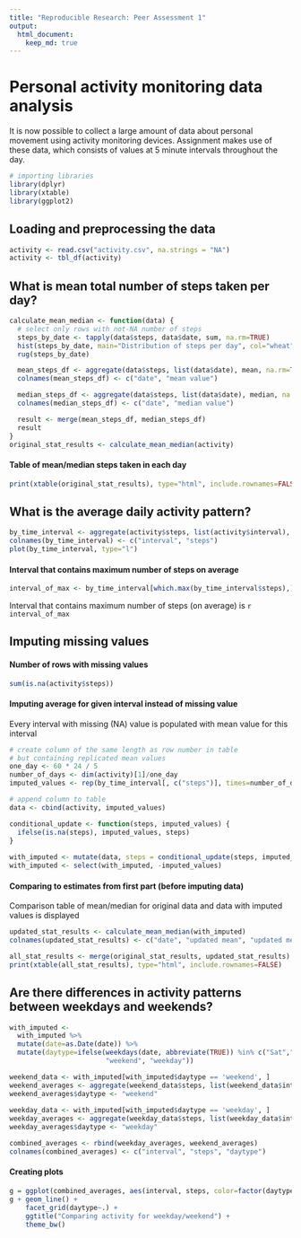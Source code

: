 ```yaml
---
title: "Reproducible Research: Peer Assessment 1"
output: 
  html_document:
    keep_md: true
---
```


# Personal activity monitoring data analysis

It is now possible to collect a large amount of data about personal movement using activity monitoring devices. Assignment makes use of these data, which consists of values at 5 minute intervals throughout the day.

```r
# importing libraries
library(dplyr)
library(xtable)
library(ggplot2)
```


## Loading and preprocessing the data

```r
activity <- read.csv("activity.csv", na.strings = "NA")
activity <- tbl_df(activity)
```

## What is mean total number of steps taken per day?

```r
calculate_mean_median <- function(data) {
  # select only rows with not-NA number of steps
  steps_by_date <- tapply(data$steps, data$date, sum, na.rm=TRUE)
  hist(steps_by_date, main="Distribution of steps per day", col="wheat", breaks=15)
  rug(steps_by_date)

  mean_steps_df <- aggregate(data$steps, list(data$date), mean, na.rm=TRUE)
  colnames(mean_steps_df) <- c("date", "mean value")

  median_steps_df <- aggregate(data$steps, list(data$date), median, na.rm=TRUE)
  colnames(median_steps_df) <- c("date", "median value")

  result <- merge(mean_steps_df, median_steps_df)
  result
}
original_stat_results <- calculate_mean_median(activity)
```

#### Table of mean/median steps taken in each day
```r
print(xtable(original_stat_results), type="html", include.rownames=FALSE)
```

## What is the average daily activity pattern?
```r
by_time_interval <- aggregate(activity$steps, list(activity$interval), mean, na.rm=TRUE)
colnames(by_time_interval) <- c("interval", "steps")
plot(by_time_interval, type="l")
```

#### Interval that contains maximum number of steps on average
```r
interval_of_max <- by_time_interval[which.max(by_time_interval$steps),]$interval
```
Interval that contains maximum number of steps (on average) is `r interval_of_max`


## Imputing missing values

#### Number of rows with missing values
```r
sum(is.na(activity$steps))
```

#### Imputing average for given interval instead of missing value
Every interval with missing (NA) value is populated with mean value for this interval 
```r

# create column of the same length as row number in table 
# but containing replicated mean values
one_day <- 60 * 24 / 5
number_of_days <- dim(activity)[1]/one_day
imputed_values <- rep(by_time_interval[, c("steps")], times=number_of_days)

# append column to table
data <- cbind(activity, imputed_values)

conditional_update <- function(steps, imputed_values) {
  ifelse(is.na(steps), imputed_values, steps)
}
 
with_imputed <- mutate(data, steps = conditional_update(steps, imputed_values))
with_imputed <- select(with_imputed, -imputed_values)
```

#### Comparing to estimates from first part (before imputing data)
Comparison table of mean/median for original data and data with imputed values is displayed
```r
updated_stat_results <- calculate_mean_median(with_imputed)
colnames(updated_stat_results) <- c("date", "updated mean", "updated median") 

all_stat_results <- merge(original_stat_results, updated_stat_results)
print(xtable(all_stat_results), type="html", include.rownames=FALSE)
```

## Are there differences in activity patterns between weekdays and weekends?
```r
with_imputed <-
  with_imputed %>%
  mutate(date=as.Date(date)) %>%
  mutate(daytype=ifelse(weekdays(date, abbreviate(TRUE)) %in% c("Sat","Sun"),
                        "weekend", "weekday"))

weekend_data <- with_imputed[with_imputed$daytype == 'weekend', ]
weekend_averages <- aggregate(weekend_data$steps, list(weekend_data$interval), mean)
weekend_averages$daytype <- "weekend"
                          
weekday_data <- with_imputed[with_imputed$daytype == 'weekday', ]
weekday_averages <- aggregate(weekday_data$steps, list(weekday_data$interval), mean)
weekday_averages$daytype <- "weekday"

combined_averages <- rbind(weekday_averages, weekend_averages)
colnames(combined_averages) <- c("interval", "steps", "daytype")
```

#### Creating plots
```r
g = ggplot(combined_averages, aes(interval, steps, color=factor(daytype)))
g + geom_line() + 
    facet_grid(daytype~.) +
    ggtitle("Comparing activity for weekday/weekend") + 
    theme_bw()
```